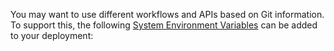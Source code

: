 
You may want to use different workflows and APIs based on Git information. To support this, the following [System Environment Variables](/docs/v2/build-step#system-environment-variables) can be added to your deployment:

<br />

<SystemEnvVariablesTable envs={GITHUB_SYSTEM_ENVS} />

